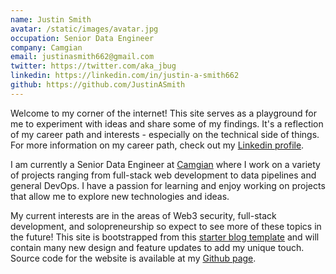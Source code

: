 ```yaml
---
name: Justin Smith
avatar: /static/images/avatar.jpg
occupation: Senior Data Engineer
company: Camgian
email: justinasmith662@gmail.com
twitter: https://twitter.com/aka_jbug
linkedin: https://linkedin.com/in/justin-a-smith662
github: https://github.com/JustinASmith
---
```


Welcome to my corner of the internet! This site serves as a playground for me to experiment
with ideas and share some of my findings. It's a reflection of my career path and
interests - especially on the technical side of things. For more information on my career path, check
out my [Linkedin profile](https://linkedin.com/in/justin-a-smith662).

I am currently a Senior Data Engineer at [Camgian](https://camgian.com) where I work on a variety of 
projects ranging from full-stack web development to data pipelines and general DevOps. I have a passion for
learning and enjoy working on projects that allow me to explore new technologies and ideas.

My current interests are in the areas of Web3 security, full-stack development,
and solopreneurship so expect to see more of these topics in the future! This site is
bootstrapped from this [starter blog template](https://github.com/timlrx/tailwind-nextjs-starter-blog)
and will contain many new design and feature updates to add my unique touch. Source code for the website
is available at my [Github page](https://github.com/JustinASmith/justinsmith.sh).
